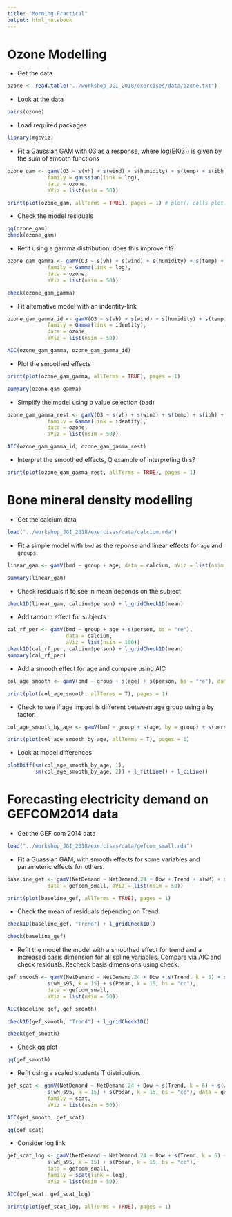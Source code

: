 ```yaml
---
title: "Morning Practical"
output: html_notebook
---
```


# Ozone Modelling

- Get the data

```r
ozone <- read.table("../workshop_JGI_2018/exercises/data/ozone.txt")
```

- Look at the data

```r
pairs(ozone)
```

- Load required packages

```r
library(mgcViz)
```

- Fit a Gaussian GAM with 03 as a response, where log(E(03)) is given by the sum of smooth functions

```r
ozone_gam <- gamV(O3 ~ s(vh) + s(wind) + s(humidity) + s(temp) + s(ibh) + s(dpg) + s(ibt) + s(vis) + s(doy), 
             family = gaussian(link = log),
             data = ozone,
             aViz = list(nsim = 50))

print(plot(ozone_gam, allTerms = TRUE), pages = 1) # plot() calls plot.gamViz(). See ?plot.gamViz
```

- Check the model residuals

```r
qq(ozone_gam)
check(ozone_gam)
```

- Refit using a gamma distribution, does this improve fit?

```r
ozone_gam_gamma <- gamV(O3 ~ s(vh) + s(wind) + s(humidity) + s(temp) + s(ibh) + s(dpg) + s(ibt) + s(vis) + s(doy), 
             family = Gamma(link = log),
             data = ozone,
             aViz = list(nsim = 50))

check(ozone_gam_gamma)
```

- Fit alternative model with an indentity-link

```r
ozone_gam_gamma_id <- gamV(O3 ~ s(vh) + s(wind) + s(humidity) + s(temp) + s(ibh) + s(dpg) + s(ibt) + s(vis) + s(doy), 
             family = Gamma(link = identity),
             data = ozone,
             aViz = list(nsim = 50))

AIC(ozone_gam_gamma, ozone_gam_gamma_id)
```

- Plot the smoothed effects

```r
print(plot(ozone_gam_gamma, allTerms = TRUE), pages = 1) 

summary(ozone_gam_gamma)
```

- Simplify the model using p value selection (bad)

```r
ozone_gam_gamma_rest <- gamV(O3 ~ s(vh) + s(wind) + s(temp) + s(ibh) + s(dpg) + s(vis) + s(doy), 
             family = Gamma(link = identity),
             data = ozone,
             aViz = list(nsim = 50))

AIC(ozone_gam_gamma_id, ozone_gam_gamma_rest)
```


- Interpret the smoothed effects, Q example of interpreting this?

```r
print(plot(ozone_gam_gamma_rest, allTerms = TRUE), pages = 1) 
```

# Bone mineral density modelling

- Get the calcium data

```r
load("../workshop_JGI_2018/exercises/data/calcium.rda")
```

- Fit a simple model with `bmd` as the reponse and linear effects for `age` and `groups`.

```r
linear_gam <- gamV(bmd ~ group + age, data = calcium, aViz = list(nsim = 100))

summary(linear_gam)
```

- Check residuals if to see in mean depends on the subject

```r
check1D(linear_gam, calcium$person) + l_gridCheck1D(mean)
```

- Add random effect for subjects

```r
cal_rf_per <- gamV(bmd ~ group + age + s(person, bs = "re"), 
                   data = calcium, 
                   aViz = list(nsim = 100))
check1D(cal_rf_per, calcium$person) + l_gridCheck1D(mean)
summary(cal_rf_per)
```

- Add a smooth effect for age and compare using AIC

```r
col_age_smooth <- gamV(bmd ~ group + s(age) + s(person, bs = "re"), data = calcium)

print(plot(col_age_smooth, allTerms = T), pages = 1)
```

- Check to see if age impact is different between age group using a by factor.

```r
col_age_smooth_by_age <- gamV(bmd ~ group + s(age, by = group) + s(person, bs = "re"), data = calcium)

print(plot(col_age_smooth_by_age, allTerms = T), pages = 1)
```

- Look at model differences

```r
plotDiff(sm(col_age_smooth_by_age, 1),
         sm(col_age_smooth_by_age, 2)) + l_fitLine() + l_ciLine()
```

# Forecasting electricity demand on GEFCOM2014 data

- Get the GEF com 2014 data

```r
load("../workshop_JGI_2018/exercises/data/gefcom_small.rda")
```

- Fit a Guassian GAM, with smooth effects for some variables and parameteric effects for others.


```r
baseline_gef <- gamV(NetDemand ~ NetDemand.24 + Dow + Trend + s(wM) + s(wM_s95) + s(Posan, bs = "cc"), 
             data = gefcom_small, aViz = list(nsim = 50))

print(plot(baseline_gef, allTerms = TRUE), pages = 1)
```

- Check the mean of residuals depending on Trend. 

```r
check1D(baseline_gef, "Trend") + l_gridCheck1D()
```

```r
check(baseline_gef)
```

- Refit the model the model with a smoothed effect for trend and a increased basis dimension for all spline variables. Compare via AIC and check residuals. Recheck basis dimensions using check.

```r
gef_smooth <- gamV(NetDemand ~ NetDemand.24 + Dow + s(Trend, k = 6) + s(wM, k = 20) + 
             s(wM_s95, k = 15) + s(Posan, k = 15, bs = "cc"),
             data = gefcom_small, 
             aViz = list(nsim = 50))

AIC(baseline_gef, gef_smooth)

check1D(gef_smooth, "Trend") + l_gridCheck1D()

check(gef_smooth)
```

- Check qq plot

```r
qq(gef_smooth)
```

- Refit using a scaled students T distribution.

```r
gef_scat <- gamV(NetDemand ~ NetDemand.24 + Dow + s(Trend, k = 6) + s(wM, k = 20) + 
             s(wM_s95, k = 15) + s(Posan, k = 15, bs = "cc"), data = gefcom_small, 
             family = scat,
             aViz = list(nsim = 50))

AIC(gef_smooth, gef_scat)

qq(gef_scat)
```

- Consider log link

```r
gef_scat_log <- gamV(NetDemand ~ NetDemand.24 + Dow + s(Trend, k = 6) + s(wM, k = 20) + 
             s(wM_s95, k = 15) + s(Posan, k = 15, bs = "cc"), 
             data = gefcom_small, 
             family = scat(link = log),
             aViz = list(nsim = 50))

AIC(gef_scat, gef_scat_log)

print(plot(gef_scat_log, allTerms = TRUE), pages = 1)
```